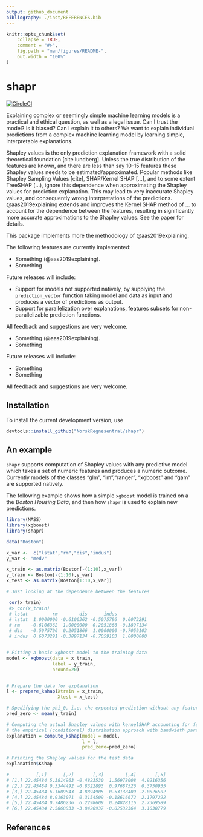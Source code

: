 ```yaml
---
output: github_document
bibliography: ./inst/REFERENCES.bib
---
```


<!-- README.md is generated from README.Rmd. Please edit that file -->

```r
knitr::opts_chunk$set(
    collapse = TRUE,
    comment = "#>",
    fig.path = "man/figures/README-",
    out.width = "100%"
)

```

# shapr

[![CircleCI](https://circleci.com/gh/NorskRegnesentral/shapr.svg?style=svg&circle-token=7c2a3a4edc870b4694982f0fe8ac66f92d639099)](https://circleci.com/gh/NorskRegnesentral/shapr)

Explaining complex or seemingly simple machine learning models is a practical and ethical question, as well as a legal issue. Can I trust the model? Is it biased? Can I explain it to others? We want to explain individual predictions from a complex machine learning model by learning simple, interpretable explanations.

Shapley values is the only prediction explanation framework with a solid theoretical foundation [cite lundberg]. Unless the true distribution of the features are known, and there are less than say 10-15 features these Shapley values needs to be estimated/approximated. 
Popular methods like Shapley Sampling Values [cite], SHAP/Kernel SHAP [...], and to some extent TreeSHAP (...), ignore this dependence when approximating the Shapley values for prediction explanation. This may lead to very inaccurate Shapley values, and consequently wrong interpretations of the predictions. @aas2019explaining extends and improves the Kernel SHAP method of ... to account for the dependence between the features, resulting in significantly more accurate approximations to the Shapley values. See the paper for details.

This package implements more the methodology of @aas2019explaining.

The following features are currently implemented:

-   Something (@aas2019explaining).
-   Something

Future releases will include:

-   Support for models not supported natively, by supplying the `prediction_vector` function taking model and data as input and produces a vector of predictions as output.
-   Support for parallelization over explanations, features subsets for non-parallelizable prediction functions.

All feedback and suggestions are very welcome.

- Something (@aas2019explaining).
- Something

Future releases will include:

- Something
- Something

All feedback and suggestions are very welcome.

## Installation

To install the current development version, use

```r
devtools::install_github("NorskRegnesentral/shapr")
```

## An example
`shapr` supports computation of Shapley values with any predictive model which takes a set of numeric features and produces a numeric outcome. Currently models of the classes "glm", "lm","ranger", "xgboost" and "gam" are supported natively. 

The following example shows how a simple `xgboost` model is trained on a the *Boston Housing Data*, and then how `shapr` is used to explain new predictions. 


``` r
library(MASS)
library(xgboost)
library(shapr)

data("Boston")

x_var <-  c("lstat","rm","dis","indus")
y_var <- "medv"

x_train <- as.matrix(Boston[-(1:10),x_var])
y_train <- Boston[-(1:10),y_var]
x_test <- as.matrix(Boston[1:10,x_var])

# Just looking at the dependence between the features

 cor(x_train)
 #> cor(x_train)
 # lstat         rm        dis      indus
 # lstat  1.0000000 -0.6106362 -0.5075796  0.6073291
 # rm    -0.6106362  1.0000000  0.2051866 -0.3897134
 # dis   -0.5075796  0.2051866  1.0000000 -0.7059103
 # indus  0.6073291 -0.3897134 -0.7059103  1.0000000


# Fitting a basic xgboost model to the training data
model <- xgboost(data = x_train,
                 label = y_train,
                 nround=20)


# Prepare the data for explanation
l <- prepare_kshap(Xtrain = x_train,
                   Xtest = x_test)

# Spedifying the phi_0, i.e. the expected prediction without any features
pred_zero <- mean(y_train)

# Computing the actual Shapley values with kernelSHAP accounting for feature dependence using
# the empirical (conditional) distribution approach with bandwidth parameter sigma = 0.1 (default)
explanation = compute_kshap(model = model,
                            l = l,
                            pred_zero=pred_zero)

# Printing the Shapley values for the test data
explanation$Kshap

#          [,1]      [,2]       [,3]        [,4]       [,5]
# [1,] 22.45484 5.3814963 -0.4823530  1.56978008  4.9216356
# [2,] 22.45484 0.3344492 -0.8322893  0.97687526  0.3750935
# [3,] 22.45484 6.1609843  4.8894905  0.53138409 -2.0826502
# [4,] 22.45484 8.9163071  0.3154509 -0.18616672  2.1797222
# [5,] 22.45484 0.7486236  6.2298609  0.24828116  2.7369589
# [6,] 22.45484 2.5868833 -3.8420937 -0.02532364  3.1038779
```



## References


